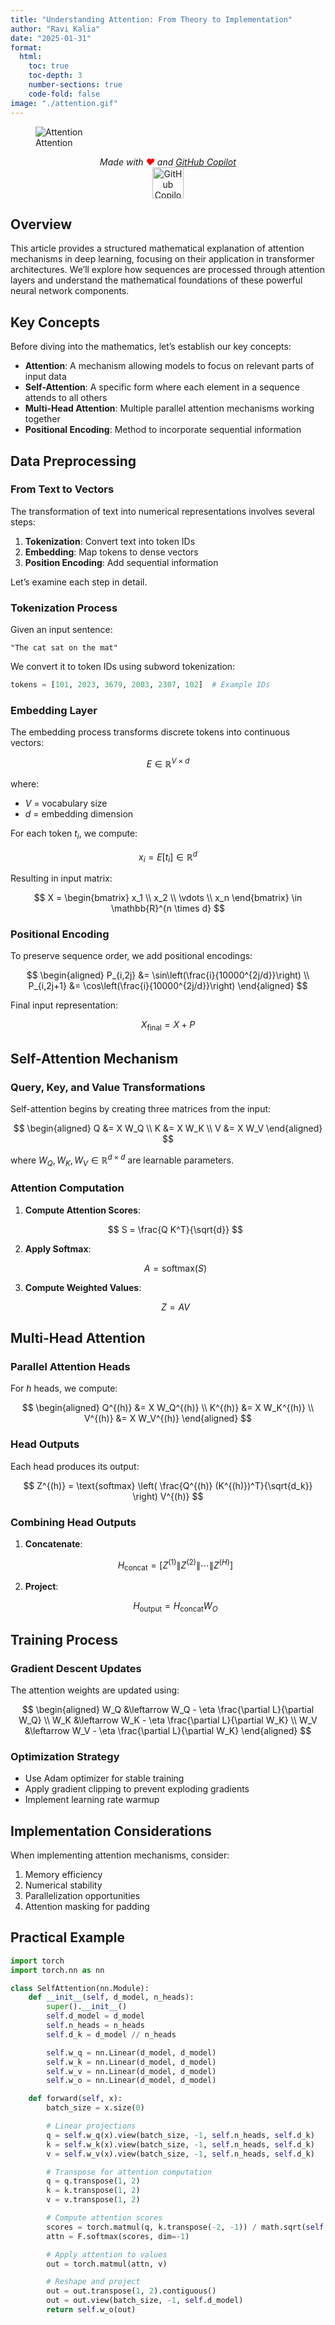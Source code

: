 ```yaml
---
title: "Understanding Attention: From Theory to Implementation"
author: "Ravi Kalia"
date: "2025-01-31"
format:
  html:
    toc: true
    toc-depth: 3
    number-sections: true
    code-fold: false
image: "./attention.gif"
---
```


![Attention](./attention.gif)

<p style="text-align: center;">
  <em>Made with <span style="color: red;">❤️</span> and <a href="https://github.com/features/copilot" target="_blank">GitHub Copilot</a></em>
  <br>
  <img src="https://github.githubassets.com/images/icons/emoji/octocat.png" alt="GitHub Copilot Logo" width="50">
</p>

## Overview {.unnumbered}

This article provides a structured mathematical explanation of attention mechanisms in deep learning, focusing on their application in transformer architectures. We'll explore how sequences are processed through attention layers and understand the mathematical foundations of these powerful neural network components.

## Key Concepts

Before diving into the mathematics, let's establish our key concepts:

- **Attention**: A mechanism allowing models to focus on relevant parts of input data
- **Self-Attention**: A specific form where each element in a sequence attends to all others
- **Multi-Head Attention**: Multiple parallel attention mechanisms working together
- **Positional Encoding**: Method to incorporate sequential information

## Data Preprocessing

### From Text to Vectors

The transformation of text into numerical representations involves several steps:

1. **Tokenization**: Convert text into token IDs
2. **Embedding**: Map tokens to dense vectors
3. **Position Encoding**: Add sequential information

Let's examine each step in detail.

### Tokenization Process

Given an input sentence:

```text
"The cat sat on the mat"
```

We convert it to token IDs using subword tokenization:

```python
tokens = [101, 2023, 3679, 2003, 2307, 102]  # Example IDs
```

### Embedding Layer

The embedding process transforms discrete tokens into continuous vectors:

$$
E \in \mathbb{R}^{V \times d}
$$

where:

- $V$ = vocabulary size
- $d$ = embedding dimension

For each token $t_i$, we compute:

$$
x_i = E[t_i] \in \mathbb{R}^d
$$

Resulting in input matrix:

$$
X = \begin{bmatrix}
x_1 \\
x_2 \\
\vdots \\
x_n
\end{bmatrix} \in \mathbb{R}^{n \times d}
$$

### Positional Encoding

To preserve sequence order, we add positional encodings:

$$
\begin{aligned}
P_{i,2j} &= \sin\left(\frac{i}{10000^{2j/d}}\right) \\
P_{i,2j+1} &= \cos\left(\frac{i}{10000^{2j/d}}\right)
\end{aligned}
$$

Final input representation:

$$
X_{\text{final}} = X + P
$$

## Self-Attention Mechanism

### Query, Key, and Value Transformations

Self-attention begins by creating three matrices from the input:

$$
\begin{aligned}
Q &= X W_Q \\
K &= X W_K \\
V &= X W_V
\end{aligned}
$$

where $W_Q, W_K, W_V \in \mathbb{R}^{d \times d}$ are learnable parameters.

### Attention Computation

1. **Compute Attention Scores**:

   $$
   S = \frac{Q K^T}{\sqrt{d}}
   $$

2. **Apply Softmax**:

   $$
   A = \text{softmax}(S)
   $$

3. **Compute Weighted Values**:

   $$
   Z = A V
   $$

## Multi-Head Attention

### Parallel Attention Heads

For $h$ heads, we compute:

$$
\begin{aligned}
Q^{(h)} &= X W_Q^{(h)} \\
K^{(h)} &= X W_K^{(h)} \\
V^{(h)} &= X W_V^{(h)}
\end{aligned}
$$

### Head Outputs

Each head produces its output:

$$
Z^{(h)} = \text{softmax} \left( \frac{Q^{(h)} (K^{(h)})^T}{\sqrt{d_k}} \right) V^{(h)}
$$

### Combining Head Outputs

1. **Concatenate**:

   $$
   H_{\text{concat}} = [Z^{(1)} \| Z^{(2)} \| \cdots \| Z^{(H)}]
   $$

2. **Project**:

   $$
   H_{\text{output}} = H_{\text{concat}} W_O
   $$

## Training Process

### Gradient Descent Updates

The attention weights are updated using:

$$
\begin{aligned}
W_Q &\leftarrow W_Q - \eta \frac{\partial L}{\partial W_Q} \\
W_K &\leftarrow W_K - \eta \frac{\partial L}{\partial W_K} \\
W_V &\leftarrow W_V - \eta \frac{\partial L}{\partial W_K}
\end{aligned}
$$

### Optimization Strategy

- Use Adam optimizer for stable training
- Apply gradient clipping to prevent exploding gradients
- Implement learning rate warmup

## Implementation Considerations

When implementing attention mechanisms, consider:

1. Memory efficiency
2. Numerical stability
3. Parallelization opportunities
4. Attention masking for padding

## Practical Example

```python
import torch
import torch.nn as nn

class SelfAttention(nn.Module):
    def __init__(self, d_model, n_heads):
        super().__init__()
        self.d_model = d_model
        self.n_heads = n_heads
        self.d_k = d_model // n_heads

        self.w_q = nn.Linear(d_model, d_model)
        self.w_k = nn.Linear(d_model, d_model)
        self.w_v = nn.Linear(d_model, d_model)
        self.w_o = nn.Linear(d_model, d_model)

    def forward(self, x):
        batch_size = x.size(0)

        # Linear projections
        q = self.w_q(x).view(batch_size, -1, self.n_heads, self.d_k)
        k = self.w_k(x).view(batch_size, -1, self.n_heads, self.d_k)
        v = self.w_v(x).view(batch_size, -1, self.n_heads, self.d_k)

        # Transpose for attention computation
        q = q.transpose(1, 2)
        k = k.transpose(1, 2)
        v = v.transpose(1, 2)

        # Compute attention scores
        scores = torch.matmul(q, k.transpose(-2, -1)) / math.sqrt(self.d_k)
        attn = F.softmax(scores, dim=-1)

        # Apply attention to values
        out = torch.matmul(attn, v)

        # Reshape and project
        out = out.transpose(1, 2).contiguous()
        out = out.view(batch_size, -1, self.d_model)
        return self.w_o(out)
```
